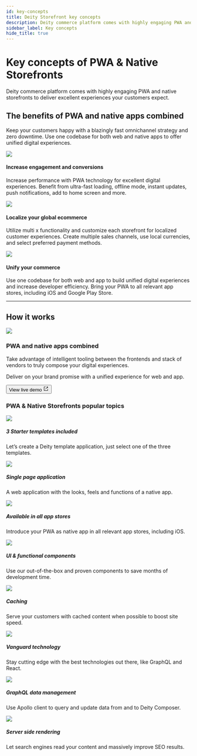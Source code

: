 ```yaml
---
id: key-concepts
title: Deity Storefront key concepts
description: Deity commerce platform comes with highly engaging PWA and native storefronts to deliver excellent experiences your customers expect.
sidebar_label: Key concepts
hide_title: true
---
```



# Key concepts of PWA & Native Storefronts
<p className="desc pb20">Deity commerce platform comes with highly engaging PWA and native storefronts to deliver excellent experiences your customers expect.</p>

## The benefits of PWA and native apps combined

Keep your customers happy with a blazingly fast omnichannel strategy and zero downtime. Use one codebase for both web and native apps to offer unified digital experiences.

<div className="flex mb40 invert">
  <Card open="true" to="">
    <img src="/docs/img/icons/increase.svg" />
    <h4>Increase engagement and conversions</h4>
    <p>Increase performance with PWA technology for excellent digital experiences. Benefit from ultra-fast loading, offline mode, instant updates, push notifications, add to home screen and more.</p>
  </Card>
  <Card open="true" to="">
    <img src="/docs/img/icons/localize.svg" />
    <h4>Localize your global ecommerce</h4>
    <p>Utilize multi x functionality and customize each storefront for localized customer experiences. Create multiple sales channels, use local currencies, and select preferred payment methods.</p>
  </Card>
  <Card open="true" to="">
    <img src="/docs/img/icons/unify.svg" />
    <h4>Unify your commerce</h4>
    <p>Use one codebase for both web and app to build unified digital experiences and increase developer efficiency. Bring your PWA to all relevant app stores, including iOS and Google Play Store.</p>
  </Card>
</div>

---

## How it works

<div className="pb20"></div>
<div className="flex vertical-center mb80 brighten">
  <div className="text-center ">
    <img src="/docs/img/docs/platform/storefront-concept.svg"/>
  </div>
  <div>
    <h3>PWA and native apps combined</h3>
    <p>
	Take advantage of intelligent tooling between the frontends and stack of vendors to truly compose your digital experiences.
    </p>
    <p>
    Deliver on your brand promise with a unified experience for web and app.
    </p>
    <p>
    <Button variant="outlined" size="medium" href="https://v3demo2.deity.io" target="_blank">
      View live demo
      <svg width="15" height="15" aria-hidden="true" viewBox="0 0 15 15" class="iconExternalLink_src-theme-Icon-ExternalLink-styles-module"><path fill="currentColor" d="M3 2C2.44772 2 2 2.44772 2 3V12C2 12.5523 2.44772 13 3 13H12C12.5523 13 13 12.5523 13 12V8.5C13 8.22386 12.7761 8 12.5 8C12.2239 8 12 8.22386 12 8.5V12H3V3L6.5 3C6.77614 3 7 2.77614 7 2.5C7 2.22386 6.77614 2 6.5 2H3ZM12.8536 2.14645C12.9015 2.19439 12.9377 2.24964 12.9621 2.30861C12.9861 2.36669 12.9996 2.4303 13 2.497L13 2.5V2.50049V5.5C13 5.77614 12.7761 6 12.5 6C12.2239 6 12 5.77614 12 5.5V3.70711L6.85355 8.85355C6.65829 9.04882 6.34171 9.04882 6.14645 8.85355C5.95118 8.65829 5.95118 8.34171 6.14645 8.14645L11.2929 3H9.5C9.22386 3 9 2.77614 9 2.5C9 2.22386 9.22386 2 9.5 2H12.4999H12.5C12.5678 2 12.6324 2.01349 12.6914 2.03794C12.7504 2.06234 12.8056 2.09851 12.8536 2.14645Z"></path></svg>
   </Button>
   </p>
  </div>
</div>


### PWA & Native Storefronts popular topics



<div className="flex brighten">
  <Card variant="horizontal" to="/docs/storefront/getting-started/create-application">
    <img src="/docs/img/icons/shop.svg" />
    <div>
      <h5>3 Starter templates included</h5>
      <p>
       Let’s create a Deity template application, just select one of the three templates.
      </p>
    </div>
  </Card>
  <Card variant="horizontal" to="/docs/storefront/routing">
    <img src="/docs/img/icons/spa.svg" />
    <div>
      <h5>Single page application</h5>
      <p>
        A web application with the looks, feels and functions of a native app.
      </p>
    </div>
  </Card>
</div>
<div className="flex brighten">
  <Card variant="horizontal" to="/docs/storefront/resources/app-store">
    <img src="/docs/img/icons/applestore.svg" />
    <div>
      <h5>Available in all app stores</h5>
      <p>
        Introduce your PWA as native app in all relevant app stores, including iOS.
      </p>
    </div>
  </Card>
  <Card variant="horizontal" to="/docs/storefront/theming/components">
    <img src="/docs/img/icons/tabs.svg" />
    <div>
      <h5>UI & functional components</h5>
      <p>
        Use our out-of-the-box and proven components to save months of development time.
      </p>
    </div>
  </Card>
</div>
<div className="flex brighten">
	<Card variant="horizontal" to="/docs/storefront/caching">
    <img src="/docs/img/icons/caching.svg" />
    <div>
      <h5>Caching</h5>
      <p>
       Serve your customers with cached content when possible to boost site speed.
      </p>
    </div>
  </Card>
  <Card variant="horizontal" to="/docs/storefront/resources/technical">
    <img src="/docs/img/icons/technology.svg" />
    <div>
      <h5>Vanguard technology</h5>
      <p>
        Stay cutting edge with the best technologies out there, like GraphQL and React.
      </p>
    </div>
  </Card>
</div>
<div className="flex mb100 brighten">
	<Card variant="horizontal" to="/docs/storefront/data">
    <img src="/docs/img/icons/data.svg" />
    <div>
      <h5>GraphQL data management</h5>
      <p>
        Use Apollo client to query and update data from and to Deity Composer.
      </p>
    </div>
  </Card>
  <Card variant="horizontal" to="/docs/storefront/state">
    <img src="/docs/img/icons/ssr.svg" />
    <div>
      <h5>Server side rendering</h5>
      <p>
        Let search engines read your content and massively improve SEO results.
      </p>
    </div>
  </Card>
</div>